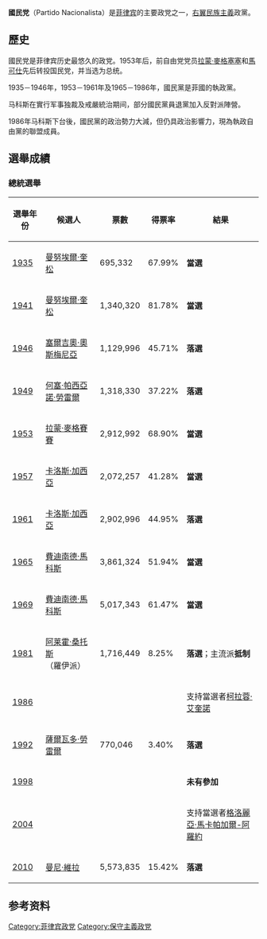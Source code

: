 {{otheruse|国民党 (消歧义)}}
{{noteTA
|1=zh-hans:科拉松·阿基诺;zh-hk:科拉桑·阿基諾;zh-sg:科拉桑·阿奎诺;zh-tw:柯拉蓉·艾奎諾;
|2=zh-hans:费迪南德·马科斯;zh-hk:費迪南·馬科斯;zh-sg:费迪南·马可斯;zh-tw:斐迪南·馬可仕;
|3=zh-hans:马科斯;zh-hk:馬可斯;zh-sg:马可斯;zh-tw:馬可仕;
|4=zh-hk: 瑪麗亞·格洛麗亞·馬卡帕加爾-阿羅約; zh-tw: 瑪莉亞·葛洛麗雅·馬卡帕加爾-雅羅育;zh-cn: 玛丽亚·格洛丽亚·马卡帕加尔-阿罗约;zh-sg: 玛丽亚·格洛丽亚·马卡帕加尔-阿罗约;
}}
{{unreferenced|time=2013-05-20T00:47:17+00:00}}
{{Infobox political party
| name         = 国民党
| name_native        = Partido Nacionalista
| party_logo         = 
| colorcode          = {{Nacionalista Party/meta/color}}
| president          = [[Manny_Villar|Manuel B. Villar Jr.]]
| secretary_general  = [[Alan_Peter_Cayetano|Alan Peter Cayetano]]
| slogan             = ''Ang Bayan Higit sa Lahat'' (Nation Above All)
| foundation         = 1907年4月29日
| headquarters       = 4th Level Starmall, EDSA corner Shaw Boulevard, [[Mandaluyong_City|Mandaluyong City]]
| ideology           = [[保守主義|保守主義]]<ref name="una">Guillermo A. ''[https://books.google.com.ph/books?id=wmgX9M_yETIC Historical Dictionary of the Philippines] {{Wayback|url=https://books.google.com.ph/books?id=wmgX9M_yETIC |date=20220501100630 }}''. Maryland, USA: Scarecrow Press. Retrieved February 21, 2019.</ref><br>[[民族保守主義|民族保守主義]]<ref>{{cite journal|year=2016|title=Weak State, Strong Presidents: Situating the Duterte Presidency in Philippine Political Time|volume=3|issue=3|first=Julio|last=Teehankee|journal=Journal of Developing Societies}}</ref><br>[[民粹主義|民粹主義]]<ref name="bertrand">Bertrand, J. (2013). [https://books.google.com.ph/books?id=AYMYAAAAQBAJ ''Political Change in Southeast Asia''] {{Wayback|url=https://books.google.com.ph/books?id=AYMYAAAAQBAJ |date=20220417114047 }}. Cambridge, UK: Cambridge University Press.</ref><ref name="berneo">Berneo, N.; Yashar, D. (2016). [https://books.google.com.ph/books?id=Z9hsDQAAQBAJ ''Parties, Movements, and Democracy in the Developing World''] {{Wayback|url=https://books.google.com.ph/books?id=Z9hsDQAAQBAJ |date=20220602141004 }}. New York: Cambridge University Press USA.</ref>
| position           = '''聲稱：'''<br>[[大帳篷|大帳篷]]<ref name="berneo"/><br>'''傳統上：'''<br>[[中間偏右|中間偏右]]<ref>{{cite book|editor=M. Troy Burnett |title=Nationalism Today: Extreme Political Movements around the World <nowiki>[2 volumes]</nowiki> |date=2020 |page=584 |publisher=ABC-CLIO}}</ref>
| seats1_title  = [[菲律宾参议院|参议院]]席次
| seats1        = {{Infobox political party/seats|5|24|hex=green}}
| seats2_title  = [[菲律宾众议院|众议院]]席次
| seats2        = {{Infobox political party/seats|20|292|hex=green}}
| seats3_title  = [[省长|省长]]
| seats3        = {{Infobox political party/seats|8|81|hex=green}}
| seats4_title  = 副[[省长|省长]]
| seats4        = {{Infobox political party/seats|9|81|hex=green}}
| seats5_title  = [[地方議會|地方議會]]
| seats5        = {{Infobox political party/seats|102|1006|hex=green}}
| website       = {{URL|http://www.nacionalistaparty.com}}
| footnotes     =
}}

'''國民党'''（Partido Nacionalista）是[[菲律宾|菲律宾]]的主要政党之一，[[右翼|右翼]][[民族主義|民族主義]]政黨。

== 歷史 ==
國民党是菲律宾历史最悠久的政党。1953年后，前自由党党员[[拉蒙·麥格塞塞|拉蒙·麥格塞塞]]和[[馬可仕|馬可仕]]先后转投国民党，并当选为总统。

1935－1946年，1953－1961年及1965－1986年，國民黨是菲國的執政黨。

马科斯在實行军事独裁及戒嚴統治期间，部分國民黨員退黨加入反對派陣營。

1986年马科斯下台後，國民黨的政治勢力大減，但仍具政治影響力，現為執政自由黨的聯盟成員。

== 選舉成績 ==
=== 總統選舉 ===
{| class="sortable wikitable" style="text-align:center"
|-
! 選舉年份
! 候選人
! 票數
! 得票率
! 結果
|-
| [[1935年菲律賓總統選舉|1935]]
| [[曼努埃爾·奎松|曼努埃爾·奎松]]
| 695,332
| 67.99%
| '''當選'''
|-
| [[1941年菲律賓總統選舉|1941]]
| [[曼努埃爾·奎松|曼努埃爾·奎松]]
| 1,340,320
| 81.78%
| '''當選'''
|-
| [[1946年菲律賓總統選舉|1946]]
| [[塞爾吉奧·奧斯梅尼亞|塞爾吉奧·奧斯梅尼亞]]
| 1,129,996
| 45.71%
| '''落選'''
|-
| [[1949年菲律賓總統選舉|1949]]
| [[何塞·帕西亞諾·勞雷爾|何塞·帕西亞諾·勞雷爾]]
| 1,318,330
| 37.22%
| '''落選'''
|-
| [[1953年菲律賓總統選舉|1953]]
| [[拉蒙·麥格賽賽|拉蒙·麥格賽賽]]
| 2,912,992
| 68.90%
| '''當選'''
|-
| [[1957年菲律賓總統選舉|1957]]
| [[卡洛斯·加西亞|卡洛斯·加西亞]]
| 2,072,257
| 41.28%
| '''當選'''
|-
| [[1961年菲律賓總統選舉|1961]]
| [[卡洛斯·加西亞|卡洛斯·加西亞]]
| 2,902,996
| 44.95%
| '''落選'''
|-
| [[1965年菲律賓總統選舉|1965]]
| [[費迪南德·馬科斯|費迪南德·馬科斯]]
| 3,861,324
| 51.94%
| '''當選'''
|-
| [[1969年菲律賓總統選舉|1969]]
| [[費迪南德·馬科斯|費迪南德·馬科斯]]
| 5,017,343
| 61.47%
| '''當選'''
|-
| [[1981年菲律賓總統選舉|1981]]
| [[阿莱霍·桑托斯|阿莱霍·桑托斯]]（羅伊派）
| 1,716,449
| 8.25%
| '''落選'''；主流派'''抵制'''
|-
| [[1986年菲律賓總統選舉|1986]]
| {{N/A}}
| {{N/A}} 
| {{N/A}}
| 支持當選者[[柯拉蓉·艾奎諾|柯拉蓉·艾奎諾]]
|-
| [[1992年菲律賓總統選舉|1992]]
| [[薩爾瓦多·勞雷爾|薩爾瓦多·勞雷爾]]
| 770,046
| 3.40%
| '''落選'''
|-
| [[1998年菲律賓總統選舉|1998]]
| {{N/A}} 
| {{N/A}}
| {{N/A}}
| '''未有參加'''
|-
| [[2004年菲律賓總統選舉|2004]]
| {{N/A}}
| {{N/A}}
| {{N/A}}
| 支持當選者[[格洛麗亞·馬卡帕加爾-阿羅約|格洛麗亞·馬卡帕加爾-阿羅約]]
|-
| [[2010年菲律賓總統選舉|2010]]
| [[曼尼‧維拉|曼尼‧維拉]]
| 5,573,835
| 15.42%
| '''落選'''
|}

==参考资料==
{{reflist}}

{{菲律宾政党}}
[[Category:菲律宾政党|Category:菲律宾政党]]
[[Category:保守主義政党|Category:保守主義政党]]